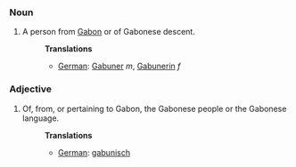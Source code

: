 ===Noun===
#A person from [[Gabon]] or of Gabonese descent.
#:'''Translations'''
#:*[[German]]: [[Gabuner]] ''m'', [[Gabunerin]] ''f''

===Adjective===
#Of, from, or pertaining to Gabon, the Gabonese people or the Gabonese language.
#:'''Translations'''
#:*[[German]]: [[gabunisch]]